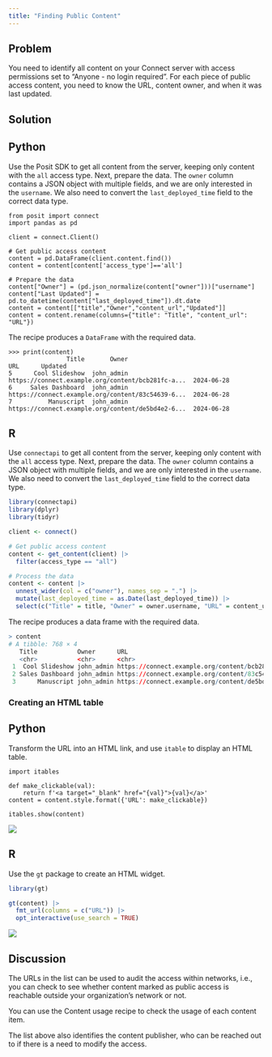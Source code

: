 ```yaml
---
title: "Finding Public Content"
---
```


## Problem

You need to identify all content on your Connect server with access permissions set to "Anyone - no login required". For each piece of public access content, you need to know the URL, content owner, and when it was last updated.

## Solution

::: {.panel-tabset group="language"}

## Python

Use the Posit SDK to get all content from the server, keeping only content with the `all` access type. Next, prepare the data. The `owner` column contains a JSON object with multiple fields, and we are only interested in the `username`. We also need to convert the `last_deployed_time` field to the correct data type.

```.python
from posit import connect
import pandas as pd

client = connect.Client()

# Get public access content
content = pd.DataFrame(client.content.find())
content = content[content['access_type']=='all']

# Prepare the data
content["Owner"] = (pd.json_normalize(content["owner"]))["username"]
content["Last Updated"] = pd.to_datetime(content["last_deployed_time"]).dt.date
content = content[["title","Owner","content_url","Updated"]]
content = content.rename(columns={"title": "Title", "content_url": "URL"})
```

The recipe produces a `DataFrame` with the required data.

```.python
>>> print(content)
                Title       Owner                                                URL      Updated
5      Cool Slideshow  john_admin  https://connect.example.org/content/bcb281fc-a...  2024-06-28
6     Sales Dashboard  john_admin  https://connect.example.org/content/83c54639-6...  2024-06-28
7          Manuscript  john_admin  https://connect.example.org/content/de5bd4e2-6...  2024-06-28
```

## R

Use `connectapi` to get all content from the server, keeping only content with the `all` access type. Next, prepare the data. The `owner` column contains a JSON object with multiple fields, and we are only interested in the `username`. We also need to convert the `last_deployed_time` field to the correct data type.

```.r
library(connectapi)
library(dplyr)
library(tidyr)

client <- connect()

# Get public access content
content <- get_content(client) |>
  filter(access_type == "all")

# Process the data
content <- content |>
  unnest_wider(col = c("owner"), names_sep = ".") |>
  mutate(last_deployed_time = as.Date(last_deployed_time)) |>
  select(c("Title" = title, "Owner" = owner.username, "URL" = content_url, "Updated" = last_deployed_time))
```

The recipe produces a data frame with the required data.

```.r
> content
# A tibble: 768 × 4
   Title           Owner      URL                                                                       Updated   
   <chr>           <chr>      <chr>                                                                     <date>    
 1  Cool Slideshow john_admin https://connect.example.org/content/bcb281fc-aa3b-4341-93eb-081814608c94/ 2024-06-28
 2 Sales Dashboard john_admin https://connect.example.org/content/83c54639-6030-4054-8066-5011b9fb796d/ 2024-06-28
 3      Manuscript john_admin https://connect.example.org/content/de5bd4e2-6ed5-49cb-99fa-8c6736cbcbaa/ 2024-06-28
```
:::

### Creating an HTML table

::: {.panel-tabset group="language"}

## Python

Transform the URL into an HTML link, and use `itable` to display an HTML table.

```.python
import itables

def make_clickable(val):
    return f'<a target="_blank" href="{val}">{val}</a>'
content = content.style.format({'URL': make_clickable})

itables.show(content)
```

![](./images/example-py.png)

## R

Use the `gt` package to create an HTML widget.

```.r
library(gt)

gt(content) |>
  fmt_url(columns = c("URL")) |>
  opt_interactive(use_search = TRUE)
```

![](./images/example-r.png)

:::

## Discussion

The URLs in the list can be used to audit the access within networks, i.e., you can check to see whether content marked as public access is reachable outside your organization's network or not.

You can use the Content usage recipe to check the usage of each content item.

The list above also identifies the content publisher, who can be reached out to if there is a need to modify the access.
